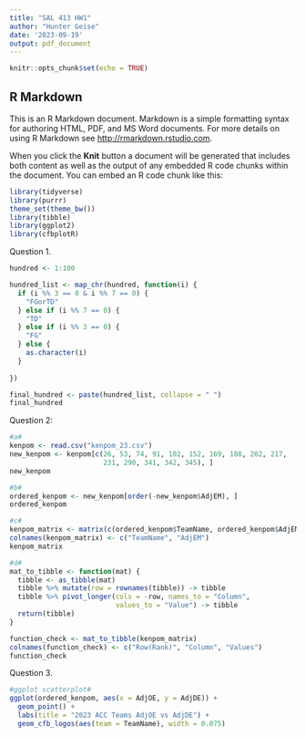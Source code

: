 ```yaml
---
title: "SAL 413 HW1"
author: "Hunter Geise"
date: '2023-09-19'
output: pdf_document
---
```


```r
knitr::opts_chunk$set(echo = TRUE)
```

## R Markdown

This is an R Markdown document. Markdown is a simple formatting syntax for authoring HTML, PDF, and MS Word documents. For more details on using R Markdown see <http://rmarkdown.rstudio.com>.

When you click the **Knit** button a document will be generated that includes both content as well as the output of any embedded R code chunks within the document. You can embed an R code chunk like this:

```r
library(tidyverse)
library(purrr)
theme_set(theme_bw())
library(tibble)
library(ggplot2)
library(cfbplotR)
```
\newpage

Question 1. 
```r
hundred <- 1:100

hundred_list <- map_chr(hundred, function(i) {
  if (i %% 3 == 0 & i %% 7 == 0) {
    "FGorTD"
  } else if (i %% 7 == 0) {
    "TD"
  } else if (i %% 3 == 0) {
    "FG"
  } else {
    as.character(i)
  }
    
})

final_hundred <- paste(hundred_list, collapse = " ")
final_hundred
```
 \newpage
 
Question 2:
```r
#a#
kenpom <- read.csv("kenpom_23.csv")
new_kenpom <- kenpom[c(26, 53, 74, 91, 102, 152, 169, 188, 202, 217, 
                       231, 290, 341, 342, 345), ]
new_kenpom
```
\newpage

```r
#b#
ordered_kenpom <- new_kenpom[order(-new_kenpom$AdjEM), ]
ordered_kenpom
```
\newpage

```r
#c#
kenpom_matrix <- matrix(c(ordered_kenpom$TeamName, ordered_kenpom$AdjEM), ncol = 2)
colnames(kenpom_matrix) <- c("TeamName", "AdjEM")
kenpom_matrix

#d#
mat_to_tibble <- function(mat) {
  tibble <- as_tibble(mat)
  tibble %>% mutate(row = rownames(tibble)) -> tibble
  tibble %>% pivot_longer(cols = -row, names_to = "Column", 
                          values_to = "Value") -> tibble
  return(tibble)
}

function_check <- mat_to_tibble(kenpom_matrix)
colnames(function_check) <- c("Row(Rank)", "Column", "Values")
function_check
```
\newpage

Question 3.
```r
#ggplot scatterplot#
ggplot(ordered_kenpom, aes(x = AdjOE, y = AdjDE)) + 
  geom_point() +
  labs(title = "2023 ACC Teams AdjOE vs AdjDE") +
  geom_cfb_logos(aes(team = TeamName), width = 0.075)
  
```
\newpage